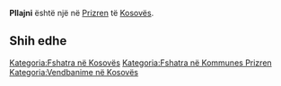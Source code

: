 {{Fshat në 
 | Emri                = Pllajni
 | EmriAlt                = 
 | NAME_SHORT_FORM=      
 | NAME_GENERIC=      
 | NAME_SORT_NAME_RO=      PLLAJNI
 | FULL_NAME_RO = Pllajni
 | FULL_NAME_ND_RO=Pllajni
 | SORT_NAME_RG=PLLAJNI
 | FULL_NAME_RG=Pllajni
 | FULL_NAME_ND_RG=Pllajni
 | SRP_NAME_SHORT_FORM=      
 | SRP_NAME_GENERIC=      
 | SRP_NAME_SORT_NAME_RO=      
 | SRP_FULL_NAME_RO = 
 | SRP_FULL_NAME_ND_RO=
 | SRP_SORT_NAME_RG=
 | SRP_FULL_NAME_RG=
 | SRP_FULL_NAME_ND_RG=
 | Emri (Rasa dhanore) = 
 | Figura              = 
 | Shteti              = Kosovo
 | Komuna              = Prizren
 | Kodi postar         = 
 | Sipërfaqja          = 

 | Popullsia           = 

 | Regj. i popullsisë  = 
 | Dend. e popullsisë  = 
 | Faqja zyrtare       = 
 <!--- Koordinatat ----> 
 | Gjerësia            = 42.178333
 | Gjatësia            = 20.84
 | Lartësia            = 
}}
'''Pllajni''' është një [[]] në [[Prizren]] të [[Kosovës]].

<!-- == Gjeografia == -->
<!-- == Historia == -->
<!-- == Demografia == -->
== Shih edhe ==
{{Komuna Prizren}}
{{Kosovo-Administrata-Cung}}

[[Kategoria:Fshatra në Kosovës]]
[[Kategoria:Fshatra në Kommunes Prizren]]
[[Kategoria:Vendbanime në Kosovës]]
